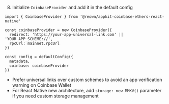 8. Initialize `CoinbaseProvider` and add it in the default config

```tsx
import { CoinbaseProvider } from '@reown/appkit-coinbase-ethers-react-native'

const coinbaseProvider = new CoinbaseProvider({
  redirect: 'https://your-app-universal-link.com' || 'YOUR_APP_SCHEME://',
  rpcUrl: mainnet.rpcUrl
})

const config = defaultConfig({
  metadata,
  coinbase: coinbaseProvider
})
```

* Prefer universal links over custom schemes to avoid an app verification warning on Coinbase Wallet
* For React Native new architecture, add `storage: new MMKV()` parameter if you need custom storage management
